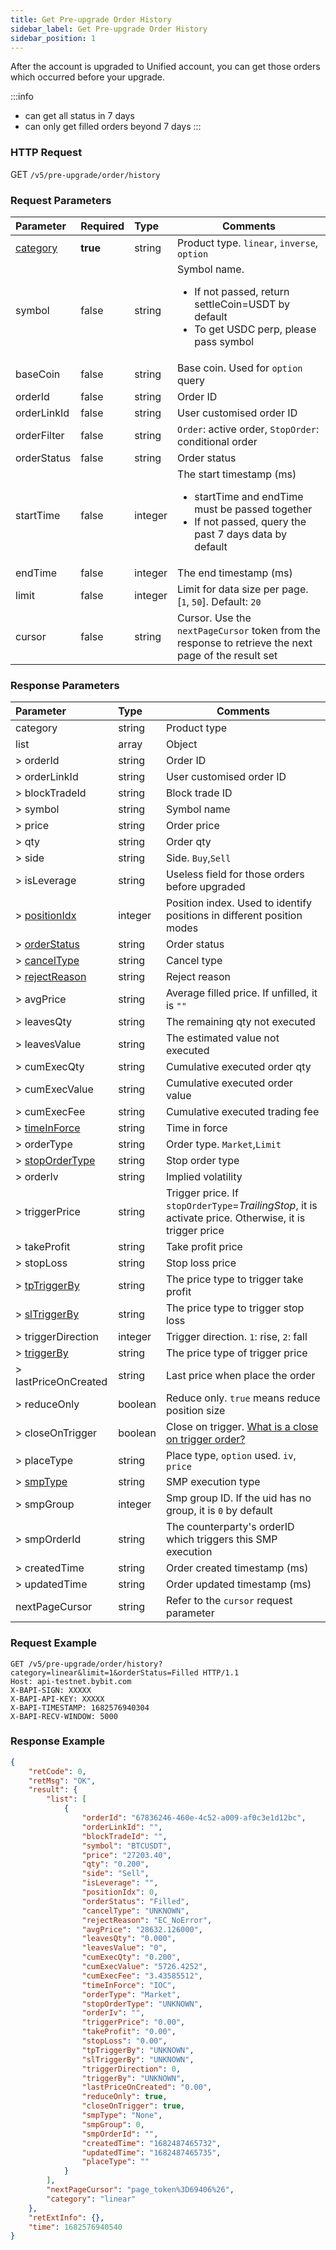 ```yaml
---
title: Get Pre-upgrade Order History
sidebar_label: Get Pre-upgrade Order History
sidebar_position: 1
---
```


After the account is upgraded to Unified account, you can get those orders which occurred before your upgrade.

:::info
* can get all status in 7 days
* can only get filled orders beyond 7 days
:::

### HTTP Request
GET `/v5/pre-upgrade/order/history`

### Request Parameters
| Parameter | Required | Type | Comments|
|:----- |:-------|:-----|------ |
|[category](../enum#category) |**true** |string |Product type. `linear`, `inverse`, `option` |
|symbol |false |string |Symbol name. <ul><li>If not passed, return settleCoin=USDT by default</li><li>To get USDC perp, please pass symbol</li></ul>|
|baseCoin |false |string |Base coin. Used for `option` query|
|orderId |false |string |Order ID |
|orderLinkId |false |string |User customised order ID |
|orderFilter |false |string |`Order`: active order, `StopOrder`: conditional order|
|orderStatus |false |string |Order status |
|startTime |false |integer |The start timestamp (ms) <ul><li>startTime and endTime must be passed together</li><li>If not passed, query the past 7 days data by default</li></ul>|
|endTime |false |integer |The end timestamp (ms)|
|limit |false |integer |Limit for data size per page. [`1`, `50`]. Default: `20`|
|cursor |false |string |Cursor. Use the `nextPageCursor` token from the response to retrieve the next page of the result set|

### Response Parameters
| Parameter | Type | Comments|
|:----- |:-----|------ |
|category |string |Product type |
|list |array |Object |
|> orderId  |string |Order ID |
|> orderLinkId |string |User customised order ID |
|> blockTradeId  |string |Block trade ID |
|> symbol |string |Symbol name |
|> price |string |Order price |
|> qty |string |Order qty |
|> side |string |Side. `Buy`,`Sell`|
|> isLeverage |string |Useless field for those orders before upgraded |
|> [positionIdx](../enum#positionidx) |integer |Position index. Used to identify positions in different position modes |
|> [orderStatus](../enum#orderstatus) |string |Order status |
|> [cancelType](../enum#canceltype) |string |Cancel type |
|> [rejectReason](../enum#rejectreason) |string |Reject reason |
|> avgPrice |string |Average filled price. If unfilled, it is `""` |
|> leavesQty |string |The remaining qty not executed |
|> leavesValue |string |The estimated value not executed |
|> cumExecQty |string |Cumulative executed order qty |
|> cumExecValue |string |Cumulative executed order value |
|> cumExecFee |string |Cumulative executed trading fee |
|> [timeInForce](../enum#timeinforce) |string |Time in force |
|> orderType |string |Order type. `Market`,`Limit` |
|> [stopOrderType](../enum#stopordertype) |string |Stop order type |
|> orderIv |string |Implied volatility |
|> triggerPrice |string |Trigger price. If `stopOrderType`=_TrailingStop_, it is activate price. Otherwise, it is trigger price |
|> takeProfit |string |Take profit price |
|> stopLoss |string |Stop loss price |
|> [tpTriggerBy](../enum#triggerby) |string |The price type to trigger take profit |
|> [slTriggerBy](../enum#triggerby) |string |The price type to trigger stop loss |
|> triggerDirection |integer |Trigger direction. `1`: rise, `2`: fall |
|> [triggerBy](../enum#triggerby) |string |The price type of trigger price |
|> lastPriceOnCreated |string |Last price when place the order |
|> reduceOnly |boolean |Reduce only. `true` means reduce position size |
|> closeOnTrigger |boolean |Close on trigger. <a href="https://www.bybit.com/en-US/help-center/bybitHC_Article?language=en_US&id=000001050">What is a close on trigger order?</a> |
|> placeType |string |Place type, `option` used. `iv`, `price`|
|> [smpType](../enum#smptype) |string |SMP execution type|
|> smpGroup |integer |Smp group ID. If the uid has no group, it is `0` by default |
|> smpOrderId |string |The counterparty's orderID which triggers this SMP execution|
|> createdTime |string |Order created timestamp (ms) |
|> updatedTime |string |Order updated timestamp (ms) |
|nextPageCursor |string |Refer to the `cursor` request parameter |

### Request Example

```http
GET /v5/pre-upgrade/order/history?category=linear&limit=1&orderStatus=Filled HTTP/1.1
Host: api-testnet.bybit.com
X-BAPI-SIGN: XXXXX
X-BAPI-API-KEY: XXXXX
X-BAPI-TIMESTAMP: 1682576940304
X-BAPI-RECV-WINDOW: 5000
```

### Response Example

```json
{
    "retCode": 0,
    "retMsg": "OK",
    "result": {
        "list": [
            {
                "orderId": "67836246-460e-4c52-a009-af0c3e1d12bc",
                "orderLinkId": "",
                "blockTradeId": "",
                "symbol": "BTCUSDT",
                "price": "27203.40",
                "qty": "0.200",
                "side": "Sell",
                "isLeverage": "",
                "positionIdx": 0,
                "orderStatus": "Filled",
                "cancelType": "UNKNOWN",
                "rejectReason": "EC_NoError",
                "avgPrice": "28632.126000",
                "leavesQty": "0.000",
                "leavesValue": "0",
                "cumExecQty": "0.200",
                "cumExecValue": "5726.4252",
                "cumExecFee": "3.43585512",
                "timeInForce": "IOC",
                "orderType": "Market",
                "stopOrderType": "UNKNOWN",
                "orderIv": "",
                "triggerPrice": "0.00",
                "takeProfit": "0.00",
                "stopLoss": "0.00",
                "tpTriggerBy": "UNKNOWN",
                "slTriggerBy": "UNKNOWN",
                "triggerDirection": 0,
                "triggerBy": "UNKNOWN",
                "lastPriceOnCreated": "0.00",
                "reduceOnly": true,
                "closeOnTrigger": true,
                "smpType": "None",
                "smpGroup": 0,
                "smpOrderId": "",
                "createdTime": "1682487465732",
                "updatedTime": "1682487465735",
                "placeType": ""
            }
        ],
        "nextPageCursor": "page_token%3D69406%26",
        "category": "linear"
    },
    "retExtInfo": {},
    "time": 1682576940540
}
```
